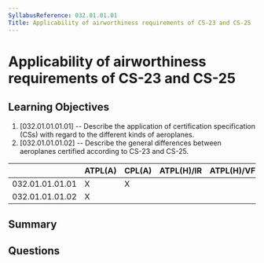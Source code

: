 ```yaml
---
SyllabusReference: 032.01.01.01
Title: Applicability of airworthiness requirements of CS-23 and CS-25
---
```


# Applicability of airworthiness requirements of CS-23 and CS-25

## Learning Objectives

1. [032.01.01.01.01] -- Describe the application of certification specification
   (CSs) with regard to the different kinds of aeroplanes.
2. [032.01.01.01.02] -- Describe the general differences between aeroplanes
   certified according to CS-23 and CS-25.

|                 | ATPL(A) | CPL(A) | ATPL(H)/IR | ATPL(H)/VFR | CPL(H) | IR  | CBIR(A) |
| --------------- | ------- | ------ | ---------- | ----------- | ------ | --- | ------- |
| 032.01.01.01.01 | X       | X      |            |             |        |     |         |
| 032.01.01.01.02 | X       |        |            |             |        |     |         |

## Summary

## Questions

